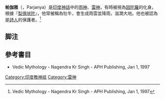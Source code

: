 '''帕伽雅'''（{{lang-sa|पर्जन्य}}，Parjanya）是[[印度神話|印度神話]]中的[[雨神|雨神]]、[[雷神|雷神]]，有時被視為[[因陀羅|因陀羅]]的化身。根據『[[梨俱吠陀|梨俱吠陀]]』，他常被稱為牡牛，會生成雨雲並降雨，滋潤大地。他也被認為是[[詩人|詩人]]的保護者。<ref>Vedic Mythology - Nagendra Kr Singh - APH Publishing, Jan 1, 1997</ref>

== 脚注 ==
{{Reflist}}

== 參考書目 ==
* Vedic Mythology - Nagendra Kr Singh - APH Publishing, Jan 1, 1997

{{印度神話}}
{{hindu-myth-stub}}

{{DEFAULTSORT:Parjanya}}
[[Category:印度教神祇|Category:印度教神祇]]
[[Category:雷神|Category:雷神]]